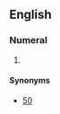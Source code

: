 ==English==

===Numeral===
{{head|en|numeral}}

# {{lb|en|nonstandard}} {{misspelling of|en|fifty}}

====Synonyms====
* [[50]]